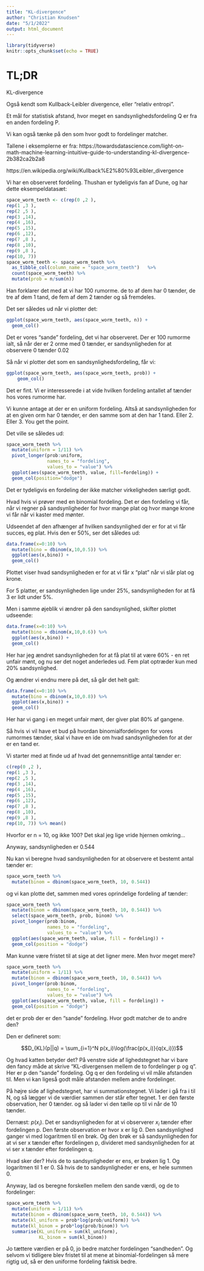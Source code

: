 ```yaml
---
title: "KL-divergence"
author: "Christian Knudsen"
date: "5/1/2022"
output: html_document
---
```


```r
library(tidyverse)
knitr::opts_chunk$set(echo = TRUE)
```

# TL;DR


KL-divergence

Også kendt som Kullback-Leibler divergence, eller "relativ entropi".

Et mål for statistisk afstand, hvor meget en sandsynlighedsfordeling Q er fra en
anden fordeling P. 

Vi kan også tænke på den som hvor godt to fordelinger matcher.

Tallene i eksemplerne er fra: 
https://towardsdatascience.com/light-on-math-machine-learning-intuitive-guide-to-understanding-kl-divergence-2b382ca2b2a8


https://en.wikipedia.org/wiki/Kullback%E2%80%93Leibler_divergence

Vi har en observeret fordeling. Thushan er tydeligvis fan af Dune, og 
har dette eksempeldatasæt:

```r
space_worm_teeth <- c(rep(0 ,2 ),
rep(1 ,3 ),
rep(2 ,5 ),
rep(3 ,14),
rep(4 ,16),
rep(5 ,15),
rep(6 ,12),
rep(7 ,8 ),
rep(8 ,10),
rep(9 ,8 ),
rep(10, 7))
space_worm_teeth <- space_worm_teeth %>% 
  as_tibble_col(column_name = "space_worm_teeth")   %>% 
  count(space_worm_teeth) %>% 
  mutate(prob = n/sum(n))

```

Han forklarer det med at vi har 100 rumorme. de to af dem har 0 tænder, de tre 
af dem 1 tand, de fem af dem 2 tænder og så fremdeles.

Det ser således ud når vi plotter det:
```r
ggplot(space_worm_teeth, aes(space_worm_teeth, n)) +
  geom_col()
```

Det er vores "sande" fordeling, det vi har observeret. Der er 100 rumorme ialt,
så når der er 2 orme med 0 tænder, er sandsynligheden for at observere 0 tænder 
0.02

Så når vi plotter det som en sandsynlighedsfordeling, får vi:

```r
ggplot(space_worm_teeth, aes(space_worm_teeth, prob)) +
    geom_col()
```

Det er fint. Vi er interesserede i at vide hvilken fordeling antallet af tænder
hos vores rumorme har. 

Vi kunne antage at der er en uniform fordeling. Altså at sandsynligheden for at 
en given orm har 0 tænder, er den samme som at den har 1 tand. Eller 2. Eller 3. 
You get the point.

Det ville se således ud:

```r
space_worm_teeth %>% 
  mutate(uniform = 1/11) %>% 
  pivot_longer(prob:uniform,
               names_to = "fordeling",
               values_to = "value") %>% 
  ggplot(aes(space_worm_teeth, value, fill=fordeling)) +
  geom_col(position="dodge")
```

Det er tydeligvis en fordeling der ikke matcher virkeligheden særligt godt.

Hvad hvis vi prøver med en binomial fordeling. Det er den fordeling vi får, når vi
regner på sandsynligheder for hvor mange plat og hvor mange krone vi får når vi 
kaster med mønter.

Udseendet af den afhænger af hvilken sandsynlighed der er for at vi får succes, eg 
plat. Hvis den er 50%, ser det således ud:



```r
data.frame(x=0:10) %>% 
  mutate(bino = dbinom(x,10,0.5)) %>% 
  ggplot(aes(x,bino)) +
  geom_col()
```

Plottet viser hvad sandsynligheden er for at vi får x "plat" når vi slår plat og krone.

For 5 platter, er sandsynligheden lige under 25%, sandsynligheden for at få 3 er 
lidt under 5%.

Men i samme øjeblik vi ændrer på den sandsynlighed, skifter plottet udseende:

```r
data.frame(x=0:10) %>% 
  mutate(bino = dbinom(x,10,0.6)) %>% 
  ggplot(aes(x,bino)) +
  geom_col()
```

Her har jeg ændret sandsynligheden for at få plat til at være 60% - en ret unfair
mønt, og nu ser det noget anderledes ud. Fem plat optræder kun med 20% sandsynlighed.

Og ændrer vi endnu mere på det, så går det helt galt:


```r
data.frame(x=0:10) %>% 
  mutate(bino = dbinom(x,10,0.8)) %>% 
  ggplot(aes(x,bino)) +
  geom_col()
```

Her har vi gang i en meget unfair mønt, der giver plat 80% af gangene.

Så hvis vi vil have et bud på hvordan binomialfordelingen for vores rumormes tænder,
skal vi have en ide om hvad sandsynligheden for at der er en tand er.

Vi starter med at finde ud af hvad det gennemsnitlige antal tænder er:

```r
c(rep(0 ,2 ),
rep(1 ,3 ),
rep(2 ,5 ),
rep(3 ,14),
rep(4 ,16),
rep(5 ,15),
rep(6 ,12),
rep(7 ,8 ),
rep(8 ,10),
rep(9 ,8 ),
rep(10, 7)) %>% mean()
```
Hvorfor er n = 10, og ikke 100? Det skal jeg lige vride hjernen omkring...

Anyway, sandsynligheden er 0.544

Nu kan vi beregne hvad sandsynligheden for at observere et bestemt antal tænder er:

```r
space_worm_teeth %>% 
  mutate(binom = dbinom(space_worm_teeth, 10, 0.544))
```

og vi kan plotte det, sammen med vores oprindelige fordeling af tænder:

```r
space_worm_teeth %>% 
  mutate(binom = dbinom(space_worm_teeth, 10, 0.544)) %>% 
  select(space_worm_teeth, prob, binom) %>% 
  pivot_longer(prob:binom,
               names_to = "fordeling",
               values_to = "value") %>% 
  ggplot(aes(space_worm_teeth, value, fill = fordeling)) +
  geom_col(position = "dodge")
```

Man kunne være fristet til at sige at det ligner mere. Men hvor meget mere?

```r
space_worm_teeth %>% 
  mutate(uniform = 1/11) %>% 
  mutate(binom = dbinom(space_worm_teeth, 10, 0.544)) %>% 
  pivot_longer(prob:binom, 
               names_to = "fordeling",
               values_to = "value") %>% 
  ggplot(aes(space_worm_teeth, value, fill = fordeling)) +
  geom_col(position = "dodge")
```

det er prob der er den "sande" fordeling. Hvor godt matcher de to andre den?

Den er defineret som:

$$D_{KL}(p||q) = \sum_{i=1}^N p(x_i)\log(\frac{p(x_i)}{q(x_i)})$$

Og hvad katten betyder det? På venstre side af lighedstegnet har vi bare den fancy 
måde at skrive "KL-divergensen mellem de to fordelinger p og q". Her er p den "sande"
fordeling. Og q er den fordeling vi vil måle afstanden til. Men vi kan ligeså 
godt måle afstanden mellem andre fordelinger.

På højre side af lighedstegnet, har vi summationstegnet. Vi lader i gå fra i til N,
og så lægger vi de værdier sammen der står efter tegnet.
1 er den første observation, her 0 tænder. og så lader vi den tælle op til vi når
de 10 tænder.

Dernæst: $p(x_i)$. Det er sandsynligheden for at vi observerer $x_i$ tænder efter 
fordelingen p. Den 
første observation er hvor x er lig 0. Den sandsynlighed ganger vi med logaritmen
til en brøk. Og den brøk er så sandsynligheden for at vi ser x tænder efter 
fordelingen p, divideret med sandsynligheden for at vi ser x tænder efter 
fordelingen q.

Hvad sker der? Hvis de to sandsynligheder er ens, er brøken lig 1. Og logaritmen til
1 er 0. Så hvis de to sandsynligheder er ens, er hele summen 0.

Anyway, lad os beregne forskellen mellem den sande værdi, og de to fordelinger:

```r
space_worm_teeth %>% 
  mutate(uniform = 1/11) %>% 
  mutate(binom = dbinom(space_worm_teeth, 10, 0.544)) %>% 
  mutate(kl_uniform = prob*log(prob/uniform)) %>% 
  mutate(kl_binom = prob*log(prob/binom)) %>% 
  summarise(KL_uniform = sum(kl_uniform), 
            KL_binom = sum(kl_binom))
```

Jo tættere værdien er på 0, jo bedre matcher fordelingen "sandheden". Og selvom 
vi tidligere blev fristet til at mene at binomial-fordelingen så mere rigtig ud,
så er den uniforme fordeling faktisk bedre.


